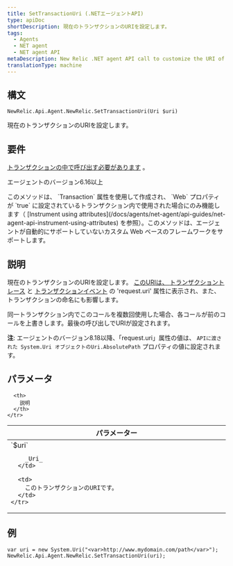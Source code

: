 ```yaml
---
title: SetTransactionUri (.NETエージェントAPI)
type: apiDoc
shortDescription: 現在のトランザクションのURIを設定します。
tags:
  - Agents
  - NET agent
  - NET agent API
metaDescription: New Relic .NET agent API call to customize the URI of a transaction (use with attribute-based custom instrumentation).
translationType: machine
---
```


## 構文

```
NewRelic.Api.Agent.NewRelic.SetTransactionUri(Uri $uri)
```

現在のトランザクションのURIを設定します。

## 要件

[トランザクションの中で呼び出す必要があります](/docs/accounts-partnerships/education/getting-started-new-relic/glossary#transaction) 。

エージェントのバージョン6.16以上

<Callout variant="important">
  このメソッドは、 `Transaction` 属性を使用して作成され、 `Web` プロパティが `true` に設定されているトランザクション内で使用された場合にのみ機能します（ [Instrument using attributes](/docs/agents/net-agent/api-guides/net-agent-api-instrument-using-attributes) を参照）。このメソッドは、エージェントが自動的にサポートしていないカスタム Web ベースのフレームワークをサポートします。
</Callout>

## 説明

現在のトランザクションのURIを設定します。 [このURIは、 ](/docs/agents/net-agent/attributes/net-agent-attributes)[トランザクショントレース](/docs/apm/transactions/transaction-traces/transaction-traces) と [トランザクションイベント](/docs/using-new-relic/metrics/analyze-your-metrics/data-collection-metric-timeslice-event-data) の 'request.uri' 属性に表示され、また、トランザクションの命名にも影響します。

同一トランザクション内でこのコールを複数回使用した場合、各コールが前のコールを上書きします。最後の呼び出しでURIが設定されます。

**注**: エージェントのバージョン8.18以降、「request.uri」属性の値は、 `APIに渡された System.Uri オブジェクトのUri.AbsolutePath` プロパティの値に設定されます。

## パラメータ

<table>
  <thead>
    <tr>
      <th width="25%">
        パラメーター
      </th>

      <th>
        説明
      </th>
    </tr>
  </thead>

  <tbody>
    <tr>
      <td>
        `$uri`

        _Uri_
      </td>

      <td>
        このトランザクションのURIです。
      </td>
    </tr>
  </tbody>
</table>

## 例

```
var uri = new System.Uri("<var>http://www.mydomain.com/path</var>");
NewRelic.Api.Agent.NewRelic.SetTransactionUri(uri);
```
